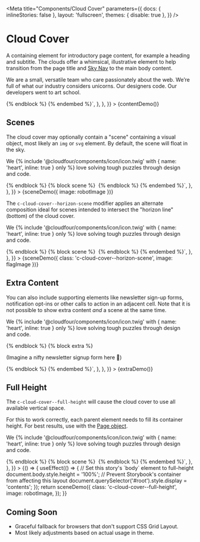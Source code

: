 
<Meta
  title="Components/Cloud Cover"
  parameters={{
    docs: { inlineStories: false },
    layout: 'fullscreen',
    themes: { disable: true },
  }}
/>

# Cloud Cover

A containing element for introductory page content, for example a heading and subtitle. The clouds offer a whimsical, illustrative element to help transition from the page title and [Sky Nav](/docs/components-sky-nav--dark) to the main body content.

<Canvas>
  <Story
    name="Content"
    height="400px"
    parameters={{
      docs: {
        source: {
          code: `{% embed '@cloudfour/components/cloud-cover/cloud-cover.twig' %}
  {% block heading %}
    {% include '@cloudfour/components/heading/heading.twig' with {
      level: -2,
      content: 'Our Team'
    } only %}
  {% endblock %}
  {% block content %}
    <p>
      We are a small, versatile team who care passionately about the web.
      We’re full of what our industry considers unicorns. Our designers
      code. Our developers went to art school.
    </p>
  {% endblock %}
{% endembed %}`,
        },
      },
    }}
  >
    {contentDemo()}
  </Story>
</Canvas>

## Scenes

The cloud cover may optionally contain a "scene" containing a visual object, most likely an `img` or `svg` element. By default, the scene will float in the sky.

<Canvas>
  <Story
    name="Scene"
    height="400px"
    parameters={{
      docs: {
        source: {
          code: `{% embed '@cloudfour/components/cloud-cover/cloud-cover.twig' %}
  {% block heading %}
    {% include '@cloudfour/components/heading/heading.twig' with {
      level: -2,
      content: 'What We Do'
    } only %}
  {% endblock %}
  {% block content %}
    <p>
      We
      {% include '@cloudfour/components/icon/icon.twig' with {
        name: 'heart',
        inline: true
      } only %}
      <span class="u-hidden-visually">love</span>
      solving tough puzzles through design and&nbsp;code.
    </p>
  {% endblock %}
  {% block scene %}
    <img class="c-cloud-cover__scene-object" src="./path/robot.svg" alt="">
  {% endblock %}
{% endembed %}`,
        },
      },
    }}
  >
    {sceneDemo({ image: robotImage })}
  </Story>
</Canvas>

The `c-cloud-cover--horizon-scene` modifier applies an alternate composition ideal for scenes intended to intersect the "horizon line" (bottom) of the cloud cover.

<Canvas>
  <Story
    name="Horizon Scene"
    height="400px"
    parameters={{
      docs: {
        source: {
          code: `{% embed '@cloudfour/components/cloud-cover/cloud-cover.twig' %}
  {% block heading %}
    {% include '@cloudfour/components/heading/heading.twig' with {
      level: -2,
      content: 'What We Do'
    } only %}
  {% endblock %}
  {% block content %}
    <p>
      We
      {% include '@cloudfour/components/icon/icon.twig' with {
        name: 'heart',
        inline: true
      } only %}
      <span class="u-hidden-visually">love</span>
      solving tough puzzles through design and&nbsp;code.
    </p>
  {% endblock %}
  {% block scene %}
    <img class="c-cloud-cover__scene-object" src="./path/flag.svg" alt="">
  {% endblock %}
{% endembed %}`,
        },
      },
    }}
  >
    {sceneDemo({ class: 'c-cloud-cover--horizon-scene', image: flagImage })}
  </Story>
</Canvas>

## Extra Content

You can also include supporting elements like newsletter sign-up forms, notification opt-ins or other calls to action in an adjacent cell. Note that it is not possible to show extra content _and_ a scene at the same time.

<Canvas>
  <Story
    name="Extra Content"
    height="400px"
    parameters={{
      docs: {
        source: {
          code: `{% embed '@cloudfour/components/cloud-cover/cloud-cover.twig' %}
  {% block heading %}
    {% include '@cloudfour/components/heading/heading.twig' with {
      level: -2,
      content: 'What We Do'
    } only %}
  {% endblock %}
  {% block content %}
    <p>
      We
      {% include '@cloudfour/components/icon/icon.twig' with {
        name: 'heart',
        inline: true
      } only %}
      <span class="u-hidden-visually">love</span>
      solving tough puzzles through design and&nbsp;code.
    </p>
  {% endblock %}
  {% block extra %}
    <p>(Imagine a nifty newsletter signup form here 👀)</p>
  {% endblock %}
{% endembed %}`,
        },
      },
    }}
  >
    {extraDemo()}
  </Story>
</Canvas>

## Full Height

The `c-cloud-cover--full-height` will cause the cloud cover to use all available vertical space.

For this to work correctly, each parent element needs to fill its container height. For best results, use with the [Page object](/?path=/docs/objects-page--example).

<Canvas>
  <Story
    name="Full Height"
    height="600px"
    parameters={{
      docs: {
        source: {
          code: `{% embed '@cloudfour/components/cloud-cover/cloud-cover.twig' %}
  {% block heading %}
    {% include '@cloudfour/components/heading/heading.twig' with {
      level: -2,
      content: 'What We Do'
    } only %}
  {% endblock %}
  {% block content %}
    <p>
      We
      {% include '@cloudfour/components/icon/icon.twig' with {
        name: 'heart',
        inline: true
      } only %}
      <span class="u-hidden-visually">love</span>
      solving tough puzzles through design and&nbsp;code.
    </p>
  {% endblock %}
  {% block scene %}
    <img class="c-cloud-cover__scene-object" src="./path/robot.svg" alt="">
  {% endblock %}
{% endembed %}`,
        },
      },
    }}
  >
    {() => {
      useEffect(() => {
        // Set this story's `body` element to full-height
        document.body.style.height = '100%';
        // Prevent Storybook's container from affecting this layout
        document.querySelector('#root').style.display = 'contents';
      });
      return sceneDemo({
        class: 'c-cloud-cover--full-height',
        image: robotImage,
      });
    }}
  </Story>
</Canvas>

## Coming Soon

- Graceful fallback for browsers that don't support CSS Grid Layout.
- Most likely adjustments based on actual usage in theme.
